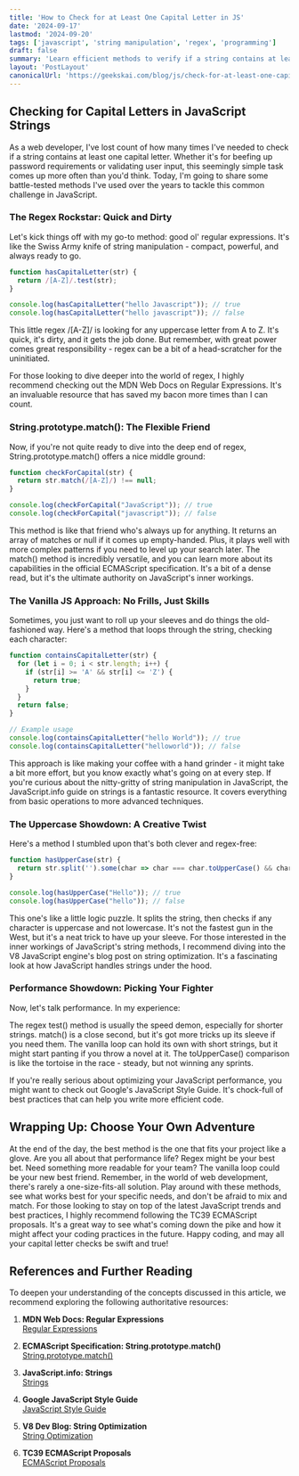 ```yaml
---
title: 'How to Check for at Least One Capital Letter in JS'
date: '2024-09-17'
lastmod: '2024-09-20'
tags: ['javascript', 'string manipulation', 'regex', 'programming']
draft: false
summary: 'Learn efficient methods to verify if a string contains at least one capital letter in JavaScript using regular expressions, built-in methods, and custom functions.'
layout: 'PostLayout'
canonicalUrl: 'https://geekskai.com/blog/js/check-for-at-least-one-capital-letter-in-js/'
---
```


## Checking for Capital Letters in JavaScript Strings

As a web developer, I've lost count of how many times I've needed to check if a string contains at least one capital letter. Whether it's for beefing up password requirements or validating user input, this seemingly simple task comes up more often than you'd think. Today, I'm going to share some battle-tested methods I've used over the years to tackle this common challenge in JavaScript.

### The Regex Rockstar: Quick and Dirty

Let's kick things off with my go-to method: good ol' regular expressions. It's like the Swiss Army knife of string manipulation - compact, powerful, and always ready to go.

```javascript
function hasCapitalLetter(str) {
  return /[A-Z]/.test(str);
}

console.log(hasCapitalLetter("hello Javascript")); // true
console.log(hasCapitalLetter("hello javascript")); // false

```

This little regex /[A-Z]/ is looking for any uppercase letter from A to Z. It's quick, it's dirty, and it gets the job done. But remember, with great power comes great responsibility - regex can be a bit of a head-scratcher for the uninitiated.

For those looking to dive deeper into the world of regex, I highly recommend checking out the MDN Web Docs on Regular Expressions. It's an invaluable resource that has saved my bacon more times than I can count.

### String.prototype.match(): The Flexible Friend

Now, if you're not quite ready to dive into the deep end of regex, String.prototype.match() offers a nice middle ground:
```javascript
function checkForCapital(str) {
  return str.match(/[A-Z]/) !== null;
}

console.log(checkForCapital("JavaScript")); // true
console.log(checkForCapital("javascript")); // false

```

This method is like that friend who's always up for anything. It returns an array of matches or null if it comes up empty-handed. Plus, it plays well with more complex patterns if you need to level up your search later.
The match() method is incredibly versatile, and you can learn more about its capabilities in the official ECMAScript specification. It's a bit of a dense read, but it's the ultimate authority on JavaScript's inner workings.

### The Vanilla JS Approach: No Frills, Just Skills

Sometimes, you just want to roll up your sleeves and do things the old-fashioned way. Here's a method that loops through the string, checking each character:

```javascript
function containsCapitalLetter(str) {
  for (let i = 0; i < str.length; i++) {
    if (str[i] >= 'A' && str[i] <= 'Z') {
      return true;
    }
  }
  return false;
}

// Example usage
console.log(containsCapitalLetter("hello World")); // true
console.log(containsCapitalLetter("helloworld")); // false
```

This approach is like making your coffee with a hand grinder - it might take a bit more effort, but you know exactly what's going on at every step.
If you're curious about the nitty-gritty of string manipulation in JavaScript, the JavaScript.info guide on strings is a fantastic resource. It covers everything from basic operations to more advanced techniques.

### The Uppercase Showdown: A Creative Twist

Here's a method I stumbled upon that's both clever and regex-free:

```javascript
function hasUpperCase(str) {
  return str.split('').some(char => char === char.toUpperCase() && char !== char.toLowerCase());
}

console.log(hasUpperCase("Hello")); // true
console.log(hasUpperCase("hello")); // false
```
This one's like a little logic puzzle. It splits the string, then checks if any character is uppercase and not lowercase. It's not the fastest gun in the West, but it's a neat trick to have up your sleeve.
For those interested in the inner workings of JavaScript's string methods, I recommend diving into the V8 JavaScript engine's blog post on string optimization. It's a fascinating look at how JavaScript handles strings under the hood.

### Performance Showdown: Picking Your Fighter 

Now, let's talk performance. In my experience:

The regex test() method is usually the speed demon, especially for shorter strings.
match() is a close second, but it's got more tricks up its sleeve if you need them.
The vanilla loop can hold its own with short strings, but it might start panting if you throw a novel at it.
The toUpperCase() comparison is like the tortoise in the race - steady, but not winning any sprints.

If you're really serious about optimizing your JavaScript performance, you might want to check out Google's JavaScript Style Guide. It's chock-full of best practices that can help you write more efficient code.


## Wrapping Up: Choose Your Own Adventure

At the end of the day, the best method is the one that fits your project like a glove. Are you all about that performance life? Regex might be your best bet. Need something more readable for your team? The vanilla loop could be your new best friend.
Remember, in the world of web development, there's rarely a one-size-fits-all solution. Play around with these methods, see what works best for your specific needs, and don't be afraid to mix and match.
For those looking to stay on top of the latest JavaScript trends and best practices, I highly recommend following the TC39 ECMAScript proposals. It's a great way to see what's coming down the pike and how it might affect your coding practices in the future.
Happy coding, and may all your capital letter checks be swift and true!

## References and Further Reading
To deepen your understanding of the concepts discussed in this article, we recommend exploring the following authoritative resources:

1. **MDN Web Docs: Regular Expressions**  
   [Regular Expressions](https://developer.mozilla.org/en-US/docs/Web/JavaScript/Guide/Regular_Expressions)

2. **ECMAScript Specification: String.prototype.match()**  
   [String.prototype.match()](https://tc39.es/ecma262/#sec-string.prototype.match)

3. **JavaScript.info: Strings**  
   [Strings](https://javascript.info/string)

4. **Google JavaScript Style Guide**  
   [JavaScript Style Guide](https://google.github.io/styleguide/jsguide.html)

5. **V8 Dev Blog: String Optimization**  
   [String Optimization](https://v8.dev/blog/string-optimization)

6. **TC39 ECMAScript Proposals**  
   [ECMAScript Proposals](https://github.com/tc39/proposals)

